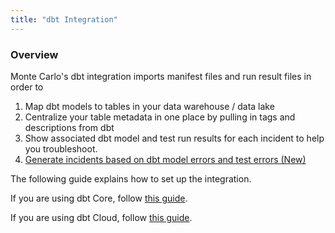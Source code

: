 ```yaml
---
title: "dbt Integration"
---
```


### Overview

Monte Carlo's dbt integration imports manifest files and run result files in order to 

1. Map dbt models to tables in your data warehouse / data lake
2. Centralize your table metadata in one place by pulling in tags and descriptions from dbt
3. Show associated dbt model and test run results for each incident to help you troubleshoot.
4. [Generate incidents based on dbt model errors and test errors (New)](/docs/dbt-failures-are-monte-carlo-incidents)

The following guide explains how to set up the integration.

If you are using dbt Core, follow [this guide](dbt-core).

If you are using dbt Cloud, follow [this guide](dbt-cloud).